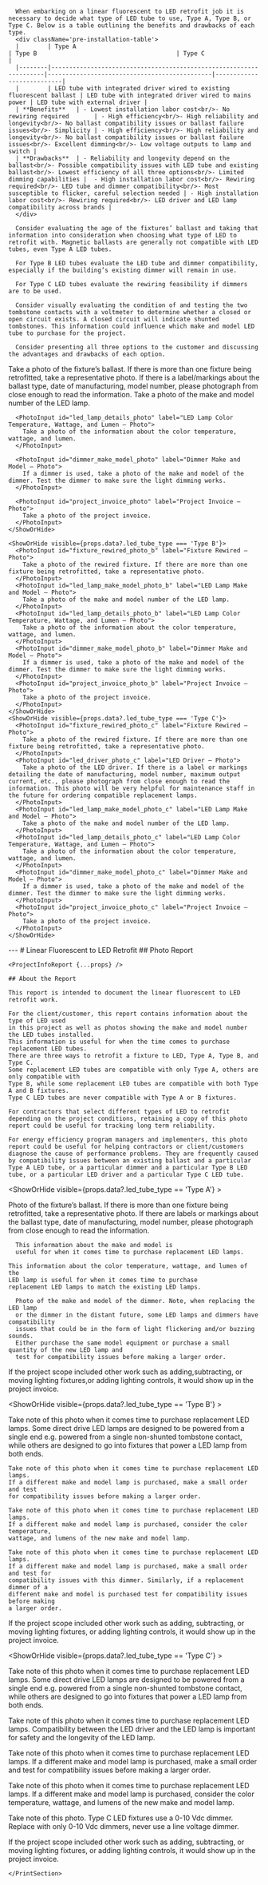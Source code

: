 
<Tabs>
  <Tab eventKey="pre-installation" title="Pre-Installation">

      When embarking on a linear fluorescent to LED retrofit job it is necessary to decide what type of LED tube to use, Type A, Type B, or Type C. Below is a table outlining the benefits and drawbacks of each type.
      <div className='pre-installation-table'>
      |        | Type A                                                             | Type B                                       | Type C                    |
      |--------|--------------------------------------------------------------------|----------------------------------------------|---------------------------|
      |        | LED tube with integrated driver wired to existing fluorescent ballast | LED tube with integrated driver wired to mains power | LED tube with external driver |
      | **Benefits**   | - Lowest installation labor cost<br/>- No rewiring required       | - High efficiency<br/>- High reliability and longevity<br/>- No ballast compatibility issues or ballast failure issues<br/>- Simplicity | - High efficiency<br/>- High reliability and longevity<br/>- No ballast compatibility issues or ballast failure issues<br/>- Excellent dimming<br/>- Low voltage outputs to lamp and switch |
      | **Drawbacks**  | - Reliability and longevity depend on the ballast<br/>- Possible compatibility issues with LED tube and existing ballast<br/>- Lowest efficiency of all three options<br/>- Limited dimming capabilities |  - High installation labor cost<br/>- Rewiring required<br/>- LED tube and dimmer compatibility<br/>- Most susceptible to flicker, careful selection needed | - High installation labor cost<br/>- Rewiring required<br/>- LED driver and LED lamp compatibility across brands |
      </div>

      Consider evaluating the age of the fixtures’ ballast and taking that information into consideration when choosing what type of LED to retrofit with. Magnetic ballasts are generally not compatible with LED tubes, even Type A LED tubes.

      For Type B LED tubes evaluate the LED tube and dimmer compatibility, especially if the building’s existing dimmer will remain in use.

      For Type C LED tubes evaluate the rewiring feasibility if dimmers are to be used.

      Consider visually evaluating the condition of and testing the two tombstone contacts with a voltmeter to determine whether a closed or open circuit exists. A closed circuit will indicate shunted tombstones. This information could influence which make and model LED tube to purchase for the project.

      Consider presenting all three options to the customer and discussing the advantages and drawbacks of each option.

  </Tab>

  <Tab eventKey="installation" title="Installation">
    <DateInput label="Installation Date" path="install_date" />
    <Radio label="LED Tube Type" options={['Type A', 'Type B', 'Type C']} path="led_tube_type" />
    <ShowOrHide visible={props.data?.led_tube_type === 'Type A'}>
      <PhotoInput id="fixture_ballast_photo" label="Fixture Ballast – Photo">
        Take a photo of the fixture’s ballast. If there is more than one fixture being retrofitted,
        take a representative photo. If there is a label/markings about the ballast type,
        date of manufacturing, model number,
        please photograph from close enough to read the information.
      </PhotoInput>
      <PhotoInput id="led_lamp_make_model_photo" label="LED Lamp Make and Model – Photo">
        Take a photo of the make and model number of the LED lamp.
      </PhotoInput>

      <PhotoInput id="led_lamp_details_photo" label="LED Lamp Color Temperature, Wattage, and Lumen – Photo">
        Take a photo of the information about the color temperature, wattage, and lumen.
      </PhotoInput>

      <PhotoInput id="dimmer_make_model_photo" label="Dimmer Make and Model – Photo">
        If a dimmer is used, take a photo of the make and model of the dimmer. Test the dimmer to make sure the light dimming works.
      </PhotoInput>

      <PhotoInput id="project_invoice_photo" label="Project Invoice – Photo">
        Take a photo of the project invoice.
      </PhotoInput>
    </ShowOrHide>

    <ShowOrHide visible={props.data?.led_tube_type === 'Type B'}>
      <PhotoInput id="fixture_rewired_photo_b" label="Fixture Rewired – Photo">
        Take a photo of the rewired fixture. If there are more than one fixture being retrofitted, take a representative photo.
      </PhotoInput>
      <PhotoInput id="led_lamp_make_model_photo_b" label="LED Lamp Make and Model – Photo">
        Take a photo of the make and model number of the LED lamp.
      </PhotoInput>
      <PhotoInput id="led_lamp_details_photo_b" label="LED Lamp Color Temperature, Wattage, and Lumen – Photo">
        Take a photo of the information about the color temperature, wattage, and lumen.
      </PhotoInput>
      <PhotoInput id="dimmer_make_model_photo_b" label="Dimmer Make and Model – Photo">
        If a dimmer is used, take a photo of the make and model of the dimmer. Test the dimmer to make sure the light dimming works.
      </PhotoInput>
      <PhotoInput id="project_invoice_photo_b" label="Project Invoice – Photo">
        Take a photo of the project invoice.
      </PhotoInput>
    </ShowOrHide>
    <ShowOrHide visible={props.data?.led_tube_type === 'Type C'}>
      <PhotoInput id="fixture_rewired_photo_c" label="Fixture Rewired – Photo">
        Take a photo of the rewired fixture. If there are more than one fixture being retrofitted, take a representative photo.
      </PhotoInput>
      <PhotoInput id="led_driver_photo_c" label="LED Driver – Photo">
        Take a photo of the LED driver. If there is a label or markings detailing the date of manufacturing, model number, maximum output current, etc., please photograph from close enough to read the information. This photo will be very helpful for maintenance staff in the future for ordering compatible replacement lamps.
      </PhotoInput>
      <PhotoInput id="led_lamp_make_model_photo_c" label="LED Lamp Make and Model – Photo">
        Take a photo of the make and model number of the LED lamp.
      </PhotoInput>
      <PhotoInput id="led_lamp_details_photo_c" label="LED Lamp Color Temperature, Wattage, and Lumen – Photo">
        Take a photo of the information about the color temperature, wattage, and lumen.
      </PhotoInput>
      <PhotoInput id="dimmer_make_model_photo_c" label="Dimmer Make and Model – Photo">
        If a dimmer is used, take a photo of the make and model of the dimmer. Test the dimmer to make sure the light dimming works.
      </PhotoInput>
      <PhotoInput id="project_invoice_photo_c" label="Project Invoice – Photo">
        Take a photo of the project invoice.
      </PhotoInput>
    </ShowOrHide>

</Tab>

  <Tab eventKey="report"  title="Report">
    <PrintSection label="Print Report">
    ---
    # Linear Fluorescent to LED Retrofit
    ## Photo Report

    <ProjectInfoReport {...props} />

    ## About the Report

    This report is intended to document the linear fluorescent to LED retrofit work.

    For the client/customer, this report contains information about the type of LED used
    in this project as well as photos showing the make and model number the LED tubes installed.
    This information is useful for when the time comes to purchase replacement LED tubes.
    There are three ways to retrofit a fixture to LED, Type A, Type B, and Type C.
    Some replacement LED tubes are compatible with only Type A, others are only compatible with
    Type B, while some replacement LED tubes are compatible with both Type A and B fixtures.
    Type C LED tubes are never compatible with Type A or B fixtures.

    For contractors that select different types of LED to retrofit depending on the project conditions, retaining a copy of this photo report could be useful for tracking long term reliability.

    For energy efficiency program managers and implementers, this photo report could be useful for helping contractors or client/customers diagnose the cause of performance problems. They are frequently caused by compatibility issues between an existing ballast and a particular Type A LED tube, or a particular dimmer and a particular Type B LED tube, or a particular LED driver and a particular Type C LED tube.

<ShowOrHide visible={props.data?.led_tube_type == 'Type A'} >

<Photo id="fixture_ballast_photo" label="Fixture Ballast – Photo" required>
    Photo of the fixture’s ballast. If there is more than one fixture being
    retrofitted, take a representative photo. If there are labels or markings
    about the ballast type, date of manufacturing, model number, please
    photograph from close enough to read the information.
</Photo>

<Photo
    id="led_lamp_make_model_photo"
    label="LED Lamp Make and Model – Photo"
    required>

      This information about the make and model is
      useful for when it comes time to purchase replacement LED lamps.

</Photo>

<Photo 
    id="led_lamp_details_photo"
    label="LED Lamp Color Temperature, Wattage, and Lumen – Photo"
    required>

    This information about the color temperature, wattage, and lumen of the
    LED lamp is useful for when it comes time to purchase
    replacement LED lamps to match the existing LED lamps.

</Photo>

<Photo 
    id="dimmer_make_model_photo"
    label="Dimmer Make and Model – Photo"
    required>

      Photo of the make and model of the dimmer. Note, when replacing the LED lamp
      or the dimmer in the distant future, some LED lamps and dimmers have compatibility
      issues that could be in the form of light flickering and/or buzzing sounds.
      Either purchase the same model equipment or purchase a small quantity of the new LED lamp and
      test for compatibility issues before making a larger order.

</Photo>

<Photo id="project_invoice_photo" label="Project Invoice – Photo" required>
    If the project scope included other work such as adding,subtracting, or
    moving lighting fixtures,or adding lighting controls, it would show up in
    the project invoice.
</Photo>

</ShowOrHide>

<ShowOrHide visible={props.data?.led_tube_type == 'Type B'} >

<Photo id="fixture_rewired_photo_b" label="Fixture Rewired – Photo" required>
    Take note of this photo when it comes time to purchase replacement LED
    lamps. Some direct drive LED lamps are designed to be powered from a single
    end e.g. powered from a single non-shunted tombstone contact, while others
    are designed to go into fixtures that power a LED lamp from both ends.
</Photo>

<Photo
    id="led_lamp_make_model_photo_b"
    label="LED Lamp Make and Model – Photo"
    required>

    Take note of this photo when it comes time to purchase replacement LED lamps.
    If a different make and model lamp is purchased, make a small order and test
    for compatibility issues before making a larger order.

</Photo>

<Photo 
    id="led_lamp_details_photo_b"
    label="LED Lamp Color Temperature, Wattage, and Lumen – Photo"
    required>

    Take note of this photo when it comes time to purchase replacement LED lamps.
    If a different make and model lamp is purchased, consider the color temperature,
    wattage, and lumens of the new make and model lamp.

</Photo>

<Photo 
    id="dimmer_make_model_photo_b"
    label="Dimmer Make and Model – Photo"
    required>

    Take note of this photo when it comes time to purchase replacement LED lamps.
    If a different make and model lamp is purchased, make a small order and test for
    compatibility issues with this dimmer. Similarly, if a replacement dimmer of a
    different make and model is purchased test for compatibility issues before making
    a larger order.

</Photo>

<Photo id="project_invoice_photo_b" label="Project Invoice – Photo" required>
    If the project scope included other work such as adding, subtracting, or
    moving lighting fixtures, or adding lighting controls, it would show up in
    the project invoice.

</Photo>

</ShowOrHide>

<ShowOrHide visible={props.data?.led_tube_type == 'Type C'} >

<Photo id="fixture_rewired_photo_c" label="Fixture Rewired – Photo" required>
    Take note of this photo when it comes time to purchase replacement LED
    lamps. Some direct drive LED lamps are designed to be powered from a single
    end e.g. powered from a single non-shunted tombstone contact, while others
    are designed to go into fixtures that power a LED lamp from both ends.
</Photo>

<Photo
    id="led_driver_photo_c"
    label="LED Driver – Photo"
    required>
Take note of this photo when it comes time to purchase replacement LED lamps.
Compatibility between the LED driver and the LED lamp is important for safety
and the longevity of the LED lamp.

</Photo>

<Photo
    id="led_lamp_make_model_photo_c"
    label="LED Lamp Make and Model – Photo"
    required>

Take note of this photo when it comes time to purchase replacement LED lamps.
If a different make and model lamp is purchased, make a small order and test
for compatibility issues before making a larger order.

</Photo>

<Photo 
    id="led_lamp_details_photo_c"
    label="LED Lamp Color Temperature, Wattage, and Lumen – Photo"
    required>

Take note of this photo when it comes time to purchase replacement LED lamps.
If a different make and model lamp is purchased, consider the color temperature,
wattage, and lumens of the new make and model lamp.

</Photo>

<Photo 
    id="dimmer_make_model_photo_c"
    label="Dimmer Make and Model – Photo"
    required>

Take note of this photo. Type C LED fixtures use a 0-10 Vdc dimmer. Replace with
only 0-10 Vdc dimmers, never use a line voltage dimmer.

</Photo>

<Photo id="project_invoice_photo_c" label="Project Invoice – Photo" required>
    If the project scope included other work such as adding, subtracting, or
    moving lighting fixtures, or adding lighting controls, it would show up in
    the project invoice.
</Photo>

</ShowOrHide>

    </PrintSection>

  </Tab>
</Tabs>

